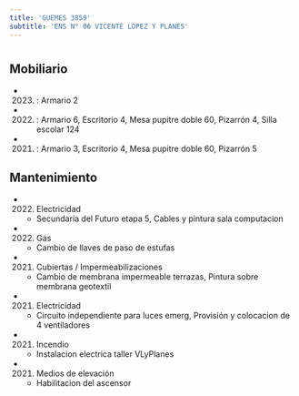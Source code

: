 ```yaml
---
title: 'GUEMES 3859'
subtitle: 'ENS N° 06 VICENTE LOPEZ Y PLANES'
---
```


#


## Mobiliario

*  (2023) : Armario 2 

*  (2022) : Armario 6, Escritorio 4, Mesa pupitre doble 60, Pizarrón 4, Silla escolar 124 

*  (2021) : Armario 3, Escritorio 4, Mesa pupitre doble 60, Pizarrón 5 





## Mantenimiento

*  (2022) Electricidad 
    + Secundaria del Futuro etapa 5, Cables y pintura sala computacion

*  (2022) Gas 
    + Cambio de llaves de paso de estufas

*  (2021) Cubiertas / Impermeabilizaciones 
    + Cambio de membrana impermeable terrazas, Pintura sobre membrana geotextil

*  (2021) Electricidad 
    + Circuito independiente para luces emerg, Provisión y colocacion de 4 ventiladores

*  (2021) Incendio 
    + Instalacion electrica taller VLyPlanes

*  (2021) Medios de elevación 
    + Habilitacion del ascensor



